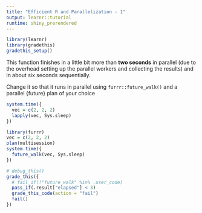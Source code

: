 ```yaml
---
title: "Efficient R and Parallelization - 1"
output: learnr::tutorial
runtime: shiny_prerendered
---
```


```r
library(learnr)
library(gradethis)
gradethis_setup()
```

This function finishes in a little bit more than **two seconds** in parallel (due to the overhead setting up the parallel workers and collecting the results) and in about six seconds sequentially.

Change it so that it runs in parallel using `furrr::future_walk()` and a parallel {future} plan of your choice

```r
system.time({
  vec = c(2, 2, 2)
  lapply(vec, Sys.sleep)
})
```

```r
library(furrr)
vec = c(2, 2, 2)
plan(multisession)
system.time({
  future_walk(vec, Sys.sleep)
})
```

```r
# debug_this()
grade_this({
  # fail_if(!"future_walk" %in% .user_code)
  pass_if(.result["elapsed"] < 3)
  grade_this_code(action = "fail")
  fail()
})
```

